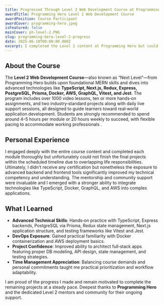```yaml
---
title: Progressed Through Level 2 Web Development Course at Programming Hero
awardTitle: Programming Hero Level 2 Web Development Course
awardPosition: Course Participant
awardCover: programming-hero.jpeg
isFeatured: false
mainCover: ph-level-2.PNG
slug: programming-hero-level-2-progress
date: 2025-06-10T00:00:00.000Z
excerpt: I completed the Level 2 content at Programming Hero but could not finish on time due to personal commitments. Despite that I gained significant skills.
---
```


## About the Course

The **Level 2 Web Development Course**—also known as “Next Level”—from Programming Hero builds upon foundational MERN skills and dives into advanced technologies like **TypeScript, Next.js, Redux, Express, PostgreSQL, Prisma, Docker, AWS, GraphQL, Vitest, and Jest**. The program includes over 1000 video lessons, ten or more hands‑on assignments, and two industry‑standard projects along with daily live support sessions, all designed to guide learners toward real‑world application development. Students are strongly recommended to spend around 4–5 hours per module or 20 hours weekly to succeed, with flexible pacing to accommodate working professionals .

## Personal Experience

I engaged deeply with the entire course content and completed each module thoroughly but unfortunately could not finish the final projects within the scheduled timeline due to overlapping life responsibilities. Ultimately, I didn't receive any certification but nonetheless the exposure to advanced backend and frontend tools significantly improved my technical competency and understanding. The mentorship and community support were invaluable and I emerged with a stronger ability to integrate technologies like TypeScript, Docker, GraphQL, and AWS into complex applications.

## What I Learned

- **Advanced Technical Skills**: Hands‑on practice with TypeScript, Express backends, PostgreSQL via Prisma, Redux state management, Next.js application structure, and testing frameworks like Vitest and Jest.
- **DevOps Exposure**: Gained practical familiarity with Docker containerization and AWS deployment basics.
- **Project Confidence**: Improved ability to architect full‑stack apps featuring proper DB modeling, API design, state management, and testing strategies.
- **Time Management Appreciation**: Balancing course demands and personal commitments taught me practical prioritization and workflow adaptability.

I am proud of the progress I made and remain motivated to complete the remaining projects at a steady pace. Deepest thanks to **Programming Hero** and the dedicated Level 2 mentors and community for their ongoing support.
